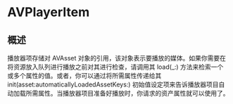 # AVPlayerItem

<ToBePolishedAfterTranslation />

<OriginalSource
  title="AVPlayerItem"
  url="https://developer.apple.com/documentation/avfoundation/avplayeritem"
  summary="对播放期间资产的计时和呈现状态进行建模的对象"
/>

## 概述

播放器项存储对 AVAsset 对象的引用，该对象表示要播放的媒体。如果你需要在将资源放入队列进行播放之前对其进行检查，请调用其 load(\_:) 方法来检索一个或多个属性的值。或者，你可以通过将所需属性传递给其 init(asset:automaticallyLoadedAssetKeys:) 初始值设定项来告诉播放器项目自动加载所需属性。当播放器项目准备好播放时，你请求的资产属性就可以使用了。
